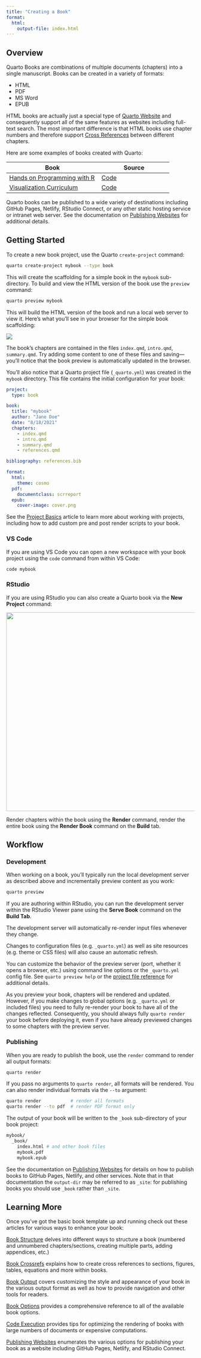 ```yaml
---
title: "Creating a Book"
format:
  html:
    output-file: index.html
---
```


## Overview

Quarto Books are combinations of multiple documents (chapters) into a single manuscript. Books can be created in a variety of formats:

-   HTML
-   PDF
-   MS Word
-   EPUB

HTML books are actually just a special type of [Quarto Website](../websites/website-basics.qmd) and consequently support all of the same features as websites including full-text search. The most important difference is that HTML books use chapter numbers and therefore support [Cross References](../authoring/cross-references.qmd) between different chapters.

Here are some examples of books created with Quarto:

| Book                                                                             | Source                                                        |
|----------------------------------------|-------------------------------|
| [Hands on Programming with R](https://jjallaire.github.io/hopr/)                 | [Code](https://github.com/jjallaire/hopr)                     |
| [Visualization Curriculum](https://jjallaire.github.io/visualization-curriculum) | [Code](https://github.com/jjallaire/visualization-curriculum) |

Quarto books can be published to a wide variety of destinations including GitHub Pages, Netlify, RStudio Connect, or any other static hosting service or intranet web server. See the documentation on [Publishing Websites](../publishing/index.qmd) for additional details.

## Getting Started

To create a new book project, use the Quarto `create-project` command:

``` .bash
quarto create-project mybook --type book
```

This will create the scaffolding for a simple book in the `mybook` sub-directory. To build and view the HTML version of the book use the `preview` command:

``` .bash
quarto preview mybook
```

This will build the HTML version of the book and run a local web server to view it. Here's what you'll see in your browser for the simple book scaffolding:

![](images/book-scaffold.png){.border .preview-image fig-alt="A screenshot of the page rendered by starter code for a Quarto book project."}

The book's chapters are contained in the files `index.qmd`, `intro.qmd`, `summary.qmd`. Try adding some content to one of these files and saving---you'll notice that the book preview is automatically updated in the browser.

You'll also notice that a Quarto project file (`_quarto.yml`) was created in the `mybook` directory. This file contains the initial configuration for your book:

``` yaml
project:
  type: book

book:
  title: "mybook"
  author: "Jane Doe"
  date: "8/18/2021"
  chapters:
    - index.qmd
    - intro.qmd
    - summary.qmd
    - references.qmd

bibliography: references.bib

format:
  html:
    theme: cosmo
  pdf:
    documentclass: scrreport
  epub:
    cover-image: cover.png
```

See the [Project Basics](../projects/quarto-projects.qmd) article to learn more about working with projects, including how to add custom pre and post render scripts to your book.

### VS Code

If you are using VS Code you can open a new workspace with your book project using the `code` command from within VS Code:

``` .bash
code mybook
```

### RStudio

If you are using RStudio you can also create a Quarto book via the **New Project** command:

![](images/rstudio-new-book.png){.border width="531" fig-alt="RStudio New Project Wizard for Create Quarto Book with input fields for directory name and project directory, and radio buttons for creating a git repository and using the visual markdown editor. At the bottom there are buttons to Create Project, and Cancel."}

Render chapters within the book using the **Render** command, render the entire book using the **Render Book** command on the **Build** tab.

## Workflow

### Development

When working on a book, you'll typically run the local development server as described above and incrementally preview content as you work:

``` .bash
quarto preview
```

If you are authoring within RStudio, you can run the development server within the RStudio Viewer pane using the **Serve Book** command on the **Build Tab**.

The development server will automatically re-render input files whenever they change.

Changes to configuration files (e.g. `_quarto.yml`) as well as site resources (e.g. theme or CSS files) will also cause an automatic refresh.

You can customize the behavior of the preview server (port, whether it opens a browser, etc.) using command line options or the `_quarto.yml` config file. See `quarto preview help` or the [project file reference](/docs/reference/projects/options.qmd#preview) for additional details.

::: callout-important
As you preview your book, chapters will be rendered and updated. However, if you make changes to global options (e.g. `_quarto.yml` or included files) you need to fully re-render your book to have all of the changes reflected. Consequently, you should always fully `quarto render` your book before deploying it, even if you have already previewed changes to some chapters with the preview server.
:::

### Publishing

When you are ready to publish the book, use the `render` command to render all output formats:

``` .bash
quarto render
```

If you pass no arguments to `quarto render`, all formats will be rendered. You can also render individual formats via the `--to` argument:

``` .bash
quarto render           # render all formats
quarto render --to pdf  # render PDF format only
```

The output of your book will be written to the `_book` sub-directory of your book project:

``` .bash
mybook/
  _book/
    index.html # and other book files
    mybook.pdf
    mybook.epub
```

See the documentation on [Publishing Websites](../publishing/index.qmd) for details on how to publish books to GitHub Pages, Netlify, and other services. Note that in that documentation the `output-dir` may be referred to as `_site`: for publishing books you should use `_book` rather than `_site`.

## Learning More

Once you've got the basic book template up and running check out these articles for various ways to enhance your book:

[Book Structure](book-structure.qmd) delves into different ways to structure a book (numbered and unnumbered chapters/sections, creating multiple parts, adding appendices, etc.)

[Book Crossrefs](book-crossrefs.qmd) explains how to create cross references to sections, figures, tables, equations and more within books.

[Book Output](book-output.qmd) covers customizing the style and appearance of your book in the various output format as well as how to provide navigation and other tools for readers.

[Book Options](../reference/projects/books.qmd) provides a comprehensive reference to all of the available book options.

[Code Execution](../projects/code-execution.qmd) provides tips for optimizing the rendering of books with large numbers of documents or expensive computations.

[Publishing Websites](../publishing/index.qmd) enumerates the various options for publishing your book as a website including GitHub Pages, Netlify, and RStudio Connect.
